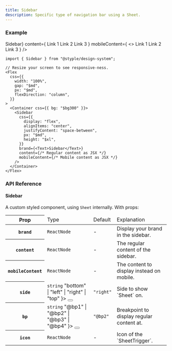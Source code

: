 ```yaml
---
title: Sidebar
description: Specific type of navigation bar using a Sheet.
---
```


### Example

<Preview>
  <Flex
    css={{
      width: "100%",
      gap: "$md",
      px: "$md",
      flexDirection: "column",
    }}
  >
    <Container css={{ bg: "$bg300" }}>
      <Sidebar
        css={{
          display: "flex",
          alignItems: "center",
          justifyContent: "space-between",
          px: "$md",
          height: "$xl",
        }}
        brand={<Text>Sidebar</Text>}
        content={
          <Flex css={{ height: "100%", alignItems: "center" }}>
            <NavLinkItem ghost href="/docs/components/sidebar">Link 1</NavLinkItem>
            <NavLinkItem ghost href="/">Link 2</NavLinkItem>
            <NavLinkItem ghost href="https://www.bitetap.com/">Link 3</NavLinkItem>
          </Flex>
        }
        mobileContent={
          <>
            <NavLinkItem ghost href="/docs/components/sidebar">Link 1</NavLinkItem>
            <NavLinkItem ghost href="/">Link 2</NavLinkItem>
            <NavLinkItem ghost href="https://www.bitetap.com/">Link 3</NavLinkItem>
          </>
        }
      />
    </Container>
  </Flex>
</Preview>

```tsx outline=true
import { Sidebar } from "@styple/design-system";

// Resize your screen to see responsive-ness.
<Flex
  css={{
    width: "100%",
    gap: "$md",
    px: "$md",
    flexDirection: "column",
  }}
>
  <Container css={{ bg: "$bg300" }}>
    <Sidebar
      css={{
        display: "flex",
        alignItems: "center",
        justifyContent: "space-between",
        px: "$md",
        height: "$xl",
      }}
      brand={<Text>Sidebar</Text>}
      content={/* Regular content as JSX */}
      mobileContent={/* Mobile content as JSX */} 
    />
  </Container>
</Flex>
```

### API Reference

#### Sidebar

A custom styled component, using `Sheet` internally. With props:

<Table>
  <Thead>
    <Tr>
      <Th>Prop</Th>
      <Td>Type</Td>
      <Td>Default</Td>
      <Td>Explanation</Td>
    </Tr>
  </Thead>
  <Tbody>
    <Tr>
      <Th>
        <Code>brand</Code>
      </Th>
      <Td>
        <Code color="normal">ReactNode</Code>
      </Td>
      <Td>-</Td>
      <Td><Text>Display your brand in the sidebar.</Text></Td>
    </Tr>
    <Tr>
      <Th>
        <Code>content</Code>
      </Th>
      <Td>
        <Code color="normal">ReactNode</Code>
      </Td>
      <Td>-</Td>
      <Td><Text>The regular content of the sidebar.</Text></Td>
    </Tr>
    <Tr>
      <Th>
        <Code>mobileContent</Code>
      </Th>
      <Td>
        <Code color="normal">ReactNode</Code>
      </Td>
      <Td>-</Td>
      <Td><Text>The content to display instead on mobile.</Text></Td>
    </Tr>
    <Tr>
      <Th>
        <Code>side</Code>
      </Th>
      <Td>
        <Code color="normal">string</Code>
        <Popover content={
          <Code color="normal">"bottom" | "left" | "right" | "top"</Code>
        }>
          <Button highlight size="circle" css={{
            size: "24px",
            p: 0,
            ml: "$xs",
            lineHeight: 0
          }}><Info size={16} style={{ verticalAlign: "middle" }} /></Button>
        </Popover>
      </Td>
      <Td><Code color="normal">"right"</Code></Td>
      <Td><Text>Side to show `Sheet` on.</Text></Td>
    </Tr>
    <Tr>
      <Th>
        <Code>bp</Code>
      </Th>
      <Td>
        <Code color="normal">string</Code>
        <Popover content={
          <Code color="normal">"@bp1" | "@bp2" | "@bp3" | "@bp4"</Code>
        }>
          <Button highlight size="circle" css={{
            size: "24px",
            p: 0,
            ml: "$xs",
            lineHeight: 0
          }}><Info size={16} style={{ verticalAlign: "middle" }} /></Button>
        </Popover>
      </Td>
      <Td><Code color="normal">"@bp2"</Code></Td>
      <Td><Text>Breakpoint to display regular content at.</Text></Td>
    </Tr>
    <Tr>
      <Th>
        <Code>icon</Code>
      </Th>
      <Td>
        <Code color="normal">ReactNode</Code>
      </Td>
      <Td>-</Td>
      <Td><Text>Icon of the `SheetTrigger`.</Text></Td>
    </Tr>
  </Tbody>
</Table>